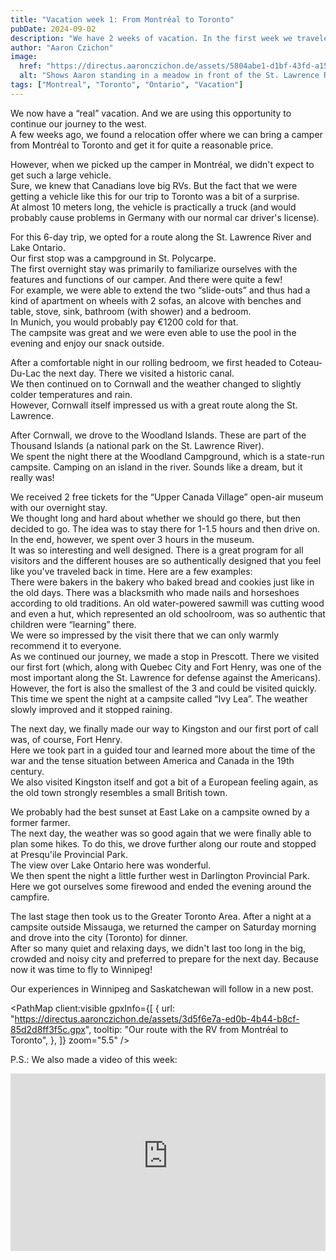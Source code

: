 ```yaml
---
title: "Vacation week 1: From Montréal to Toronto"
pubDate: 2024-09-02
description: "We have 2 weeks of vacation. In the first week we traveled with a camper from Montréal to Toronto."
author: "Aaron Czichon"
image:
  href: "https://directus.aaronczichon.de/assets/5804abe1-d1bf-43fd-a15e-8e2a12ae06f1.jpg?quality=70&width=1600"
  alt: "Shows Aaron standing in a meadow in front of the St. Lawrence River. Behind him he holds the flag of Quebec with outstretched arms."
tags: ["Montreal", "Toronto", "Ontario", "Vacation"]
---
```



We now have a “real” vacation. And we are using this opportunity to continue our journey to the west.  
A few weeks ago, we found a relocation offer where we can bring a camper from Montréal to Toronto and get it for quite a reasonable price.

However, when we picked up the camper in Montréal, we didn't expect to get such a large vehicle.  
Sure, we knew that Canadians love big RVs. But the fact that we were getting a vehicle like this for our trip to Toronto was a bit of a surprise.  
At almost 10 meters long, the vehicle is practically a truck (and would probably cause problems in Germany with our normal car driver's license).

<DirectusImage assetId="d8302be1-8510-4adf-9b0e-1e6ea13d5a75.jpg" />

<DirectusImage assetId="dedba1a1-c8fd-4b84-b662-a6b394456837.jpg" />

For this 6-day trip, we opted for a route along the St. Lawrence River and Lake Ontario.  
Our first stop was a campground in St. Polycarpe.  
The first overnight stay was primarily to familiarize ourselves with the features and functions of our camper. And there were quite a few!  
For example, we were able to extend the two “slide-outs” and thus had a kind of apartment on wheels with 2 sofas, an alcove with benches and table, stove, sink, bathroom (with shower) and a bedroom.  
In Munich, you would probably pay €1200 cold for that.  
The campsite was great and we were even able to use the pool in the evening and enjoy our snack outside.

After a comfortable night in our rolling bedroom, we first headed to Coteau-Du-Lac the next day. There we visited a historic canal.  
We then continued on to Cornwall and the weather changed to slightly colder temperatures and rain.  
However, Cornwall itself impressed us with a great route along the St. Lawrence.

<DirectusImage assetId="7f25e905-40e5-4dae-ad3a-ec0cc6b63287.jpg" />

After Cornwall, we drove to the Woodland Islands. These are part of the Thousand Islands (a national park on the St. Lawrence River).  
We spent the night there at the Woodland Campground, which is a state-run campsite. Camping on an island in the river. Sounds like a dream, but it really was!

We received 2 free tickets for the “Upper Canada Village” open-air museum with our overnight stay.  
We thought long and hard about whether we should go there, but then decided to go. The idea was to stay there for 1-1.5 hours and then drive on.  
In the end, however, we spent over 3 hours in the museum.  
It was so interesting and well designed. There is a great program for all visitors and the different houses are so authentically designed that you feel like you've traveled back in time. Here are a few examples:  
There were bakers in the bakery who baked bread and cookies just like in the old days. There was a blacksmith who made nails and horseshoes according to old traditions. An old water-powered sawmill was cutting wood and even a hut, which represented an old schoolroom, was so authentic that children were “learning” there.  
We were so impressed by the visit there that we can only warmly recommend it to everyone.  
As we continued our journey, we made a stop in Prescott. There we visited our first fort (which, along with Quebec City and Fort Henry, was one of the most important along the St. Lawrence for defense against the Americans). However, the fort is also the smallest of the 3 and could be visited quickly.  
This time we spent the night at a campsite called “Ivy Lea”. The weather slowly improved and it stopped raining.

<DirectusImage assetId="2b32a9fd-c8e5-4753-b343-99a079c662a7.jpg" />

The next day, we finally made our way to Kingston and our first port of call was, of course, Fort Henry.  
Here we took part in a guided tour and learned more about the time of the war and the tense situation between America and Canada in the 19th century.  
We also visited Kingston itself and got a bit of a European feeling again, as the old town strongly resembles a small British town.

We probably had the best sunset at East Lake on a campsite owned by a former farmer.  
The next day, the weather was so good again that we were finally able to plan some hikes. To do this, we drove further along our route and stopped at Presqu'ile Provincial Park.  
The view over Lake Ontario here was wonderful.  
We then spent the night a little further west in Darlington Provincial Park.  
Here we got ourselves some firewood and ended the evening around the campfire.

<DirectusGallery folderName="36 Montréal to Toronto" />

The last stage then took us to the Greater Toronto Area. After a night at a campsite outside Missauga, we returned the camper on Saturday morning and drove into the city (Toronto) for dinner.  
After so many quiet and relaxing days, we didn't last too long in the big, crowded and noisy city and preferred to prepare for the next day. Because now it was time to fly to Winnipeg!

Our experiences in Winnipeg and Saskatchewan will follow in a new post.

<PathMap
  client:visible
  gpxInfo={[
    {
      url: "https://directus.aaronczichon.de/assets/3d5f6e7a-ed0b-4b44-b8cf-85d2d8ff3f5c.gpx",
      tooltip: "Our route with the RV from Montréal to Toronto",
    },
  ]}
  zoom="5.5"
/>

P.S.: We also made a video of this week:

<div style="position: relative; padding-top: 56.25%;">
  <iframe
    src="https://customer-rnx58v5rm01lsk0m.cloudflarestream.com/88d2c772747d64e8c3996278cc28e440/iframe?poster=https%3A%2F%2Fcustomer-rnx58v5rm01lsk0m.cloudflarestream.com%2F88d2c772747d64e8c3996278cc28e440%2Fthumbnails%2Fthumbnail.jpg%3Ftime%3D%26height%3D600"
    loading="lazy"
    style="border: none; position: absolute; top: 0; left: 0; height: 100%; width: 100%;"
    allow="accelerometer; gyroscope; autoplay; encrypted-media; picture-in-picture;"
    allowfullscreen="true"
  ></iframe>
</div>
